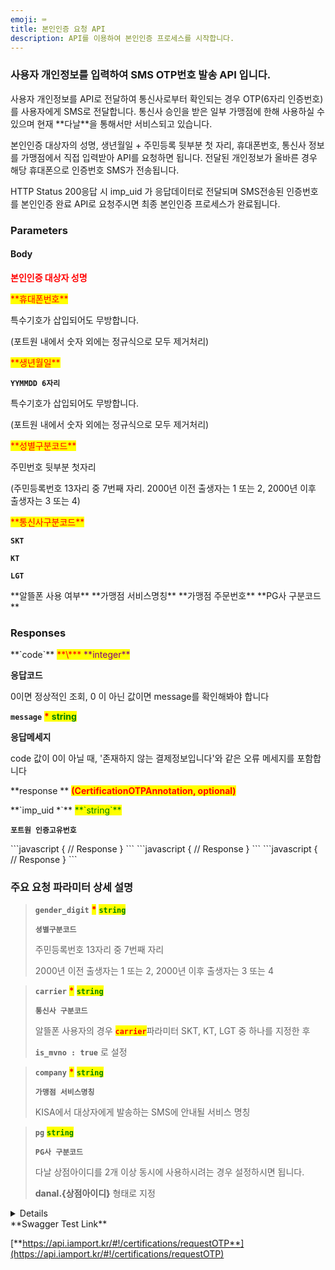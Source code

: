 ```yaml
---
emoji: ⌨
title: 본인인증 요청 API
description: API를 이용하여 본인인증 프로세스를 시작합니다.
---
```





### 사용자 개인정보를 입력하여 SMS OTP번호 발송 API 입니다.

<Swagger method="post" path="/certifications/otp/request" baseUrl="https://api.iamport.kr" summary="본인인증을 위한 SMS OTP 번호를 발송합니다.">
<SwaggerDescription>
사용자 개인정보를 API로 전달하여 통신사로부터 확인되는 경우 OTP(6자리 인증번호)를 사용자에게 SMS로 전달합니다. 통신사 승인을 받은 일부 가맹점에 한해 사용하실 수 있으며 현재 **다날**을 통해서만 서비스되고 있습니다.

본인인증 대상자의 성명, 생년월일 + 주민등록 뒷부분 첫 자리, 휴대폰번호, 통신사 정보를 가맹점에서 직접 입력받아 API를 요청하면 됩니다. 전달된 개인정보가 올바른 경우 해당 휴대폰으로 인증번호 SMS가 전송됩니다.

HTTP Status 200응답 시 imp_uid 가 응답데이터로 전달되며 SMS전송된 인증번호를 본인인증 완료 API로 요청주시면 최종 본인인증 프로세스가 완료됩니다.

</SwaggerDescription>

### Parameters

#### Body

<SwaggerParameter required="true" name="name" type="String">
<mark style="color:red;">

**본인인증 대상자 성명**

</mark>

</SwaggerParameter>
<SwaggerParameter name="phone" type="String" required="true">
<mark style="color:red;"> **휴대폰번호** </mark>

특수기호가 삽입되어도 무방합니다.

(포트원 내에서 숫자 외에는 정규식으로 모두 제거처리)

</SwaggerParameter>
<SwaggerParameter name="birth" type="String" required="true">
<mark style="color:red;">**생년월일**</mark>

**`YYMMDD 6자리`**

특수기호가 삽입되어도 무방합니다.

(포트원 내에서 숫자 외에는 정규식으로 모두 제거처리)

</SwaggerParameter>
<SwaggerParameter name="gender_digit" type="String" required="true">
<mark style="color:red;">**성별구분코드**</mark>

주민번호 뒷부분 첫자리

(주민등록번호 13자리 중 7번째 자리. 2000년 이전 출생자는 1 또는 2, 2000년 이후 출생자는 3 또는 4)

</SwaggerParameter>
<SwaggerParameter name="carrier" type="String" required="true">
<mark style="color:red;">**통신사구분코드**</mark>

**`SKT`**

**`KT`**

**`LGT`**

</SwaggerParameter>
<SwaggerParameter name="is_mvno" type="Boolean">
**알뜰폰 사용 여부**

</SwaggerParameter>
<SwaggerParameter name="company" type="String">
**가맹점 서비스명칭**

 

</SwaggerParameter>
<SwaggerParameter name="merchant_uid" type="String">
**가맹점 주문번호**

</SwaggerParameter>
<SwaggerParameter name="pg" type="String">
**PG사 구분코드**

</SwaggerParameter>


### Responses

<SwaggerResponse status="200: OK" description="본인인증을 위한 대상자 정보 검증 완료(인증번호 SMS전송요청 중)">
<Tabs>
<Tab title="CertificationOTPResponse">
**`code`** <mark style="color:red;"> **\*** </mark> <mark style="color:purple;"> **integer** </mark>

**응답코드**

0이면 정상적인 조회, 0 이 아닌 값이면 message를 확인해봐야 합니다



**`message`** <mark style="color:red;"> **\*** </mark> <mark style="color:green;"> **string** </mark>

**응답메세지**

code 값이 0이 아닐 때, '존재하지 않는 결제정보입니다'와 같은 오류 메세지를 포함합니다



**response ** <mark style="color:red;"> **(CertificationOTPAnnotation, optional)** </mark>

</Tab>
</Tabs>

<Tabs>
<Tab title="CertificationOTPAnnotation">
**`imp_uid *`** <mark style="color:green;">**`string`**</mark>

**`포트원 인증고유번호`**

</Tab>
</Tabs>

</SwaggerResponse>

<SwaggerResponse status="400: Bad Request" description="대상자 개인정보 중 일부가 누락되었거나 올바르지 않은 경우">
```javascript
{
    // Response
}
```

</SwaggerResponse>

<SwaggerResponse status="401: Unauthorized" description="인증 Token이 전달되지 않았거나 유효하지 않은 경우">
```javascript
{
    // Response
}
```

</SwaggerResponse>

<SwaggerResponse status="500: Internal Server Error" description="처리 중 다날서버 응답오류 등 오류가 발생한 경우">
```javascript
{
    // Response
}
```

</SwaggerResponse>

</Swagger>

### **주요 요청 파라미터 상세 설명**

> **`gender_digit`** <mark style="color:red;">**\***</mark> <mark style="color:green;">**`string`**</mark>
>
> **`셩별구분코드`**
>
> 주민등록번호 13자리 중 7번째 자리
>
> 2000년 이전 출생자는 1 또는 2, 2000년 이후 출생자는 3 또는 4

> **`carrier`** <mark style="color:red;">**\***</mark> <mark style="color:green;">**`string`**</mark>
>
> **`통신사 구분코드`**
>
> 알뜰폰 사용자의 경우 <mark style="color:red;">**`carrier`**</mark>파라미터 SKT, KT, LGT 중 하나를 지정한 후
>
> **`is_mvno : true`** 로 설정

> **`company`** <mark style="color:red;">**\***</mark> <mark style="color:green;">**`string`**</mark>
>
> **`가맹점 서비스명칭`**
>
> KISA에서 대상자에게 발송하는 SMS에 안내될 서비스 명칭

> **`pg`** <mark style="color:green;">**`string`**</mark>
>
> **`PG사 구분코드`**
>
> 다날 상점아이디를 2개 이상 동시에 사용하시려는 경우 설정하시면 됩니다.
>
> **danal.\{상점아이디}** 형태로 지정

<Details>
<p slot="summary">Response Model Schema</p>

```json
{
  "code": 0,
  "message": "string",
  "response": {
    "imp_uid": "string"
  }
}
```

</Details>

<Hint style="success">
**Swagger Test Link**

[**https://api.iamport.kr/#!/certifications/requestOTP**](https://api.iamport.kr/#!/certifications/requestOTP)
</Hint>
